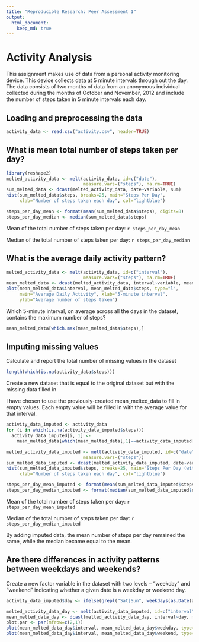 ```yaml
---
title: "Reproducible Research: Peer Assessment 1"
output: 
  html_document:
    keep_md: true
---
```


# Activity Analysis

This assignment makes use of data from a personal activity monitoring device. This device collects data at 5 minute intervals through out the day. The data consists of two months of data from an anonymous individual collected during the months of October and November, 2012 and include the number of steps taken in 5 minute intervals each day.

## Loading and preprocessing the data
```r
activity_data <- read.csv("activity.csv", header=TRUE)
```


## What is mean total number of steps taken per day?
```r
library(reshape2)
melted_activity_data <- melt(activity_data, id=c("date"),
                             measure.vars=("steps"), na.rm=TRUE)
sum_melted_data <- dcast(melted_activity_data, date~variable, sum)
hist(sum_melted_data$steps, breaks=25, main="Steps Per Day",
     xlab="Number of steps taken each day", col="lightblue")

steps_per_day_mean <- format(mean(sum_melted_data$steps), digits=8)
steps_per_day_median <- median(sum_melted_data$steps)
```
Mean of the total number of steps taken per day: `r steps_per_day_mean`

Median of the total number of steps taken per day: `r steps_per_day_median`


## What is the average daily activity pattern?
```r
melted_activity_data <- melt(activity_data, id=c("interval"),
                             measure.vars=("steps"), na.rm=TRUE)
mean_melted_data <- dcast(melted_activity_data, interval~variable, mean)
plot(mean_melted_data$interval, mean_melted_data$steps, type="l",
     main="Average Daily Activity", xlab="5-minute interval",
     ylab="Average number of steps taken")
```

Which 5-minute interval, on average across all the days in the dataset, contains the maximum number of steps?
```r
mean_melted_data[which.max(mean_melted_data$steps),]
```



## Imputing missing values
Calculate and report the total number of missing values in the dataset

```r
length(which(is.na(activity_data$steps)))
```

Create a new dataset that is equal to the original dataset but with the missing data filled in

I have chosen to use the previously-created mean_melted_data to fill in empty values. Each empty value will be filled in with the average value for that interval.

```r
activity_data_imputed <- activity_data
for (i in which(is.na(activity_data_imputed$steps)))
  activity_data_imputed[i, 1] <-
    mean_melted_data[which(mean_melted_data[,1]==activity_data_imputed[i,3]),2]
```

```r
melted_activity_data_imputed <- melt(activity_data_imputed, id=c("date"),
                             measure.vars=("steps"))
sum_melted_data_imputed <- dcast(melted_activity_data_imputed, date~variable, sum)
hist(sum_melted_data_imputed$steps, breaks=25, main="Steps Per Day (with imputed data)",
     xlab="Number of steps taken each day", col="lightblue")

steps_per_day_mean_imputed <- format(mean(sum_melted_data_imputed$steps), digits=8)
steps_per_day_median_imputed <- format(median(sum_melted_data_imputed$steps), digits=8)
```

Mean of the total number of steps taken per day: `r steps_per_day_mean_imputed`

Median of the total number of steps taken per day: `r steps_per_day_median_imputed`

By adding imputed data, the mean number of steps per day remained the same, while the median became equal to the mean.


## Are there differences in activity patterns between weekdays and weekends?

Create a new factor variable in the dataset with two levels – “weekday” and “weekend” indicating whether a given date is a weekday or weekend day.

```r
activity_data_imputed$day <- ifelse(grepl("Sat|Sun", weekdays(as.Date(activity_data_imputed$date), abbreviate=TRUE)), "weekend", "weekday")
```

```r
melted_activity_data_day <- melt(activity_data_imputed, id=c("interval", "day"), measure.vars=("steps"))
mean_melted_data_day <- dcast(melted_activity_data_day, interval~day, mean)
plot.par <- par(mfrow=c(2,1))
plot(mean_melted_data_day$interval, mean_melted_data_day$weekday, type="l", main="Average Weekday Activity", xlab="", ylab="Average number of steps taken")
plot(mean_melted_data_day$interval, mean_melted_data_day$weekend, type="l", main="Average Weekend Activity", xlab="5-minute interval", ylab="Average number of steps taken")
```
